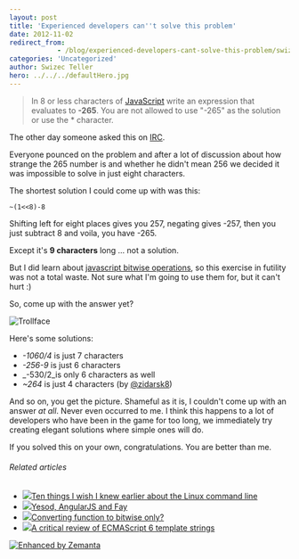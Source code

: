 ```yaml
---
layout: post
title: 'Experienced developers can''t solve this problem'
date: 2012-11-02
redirect_from: 
            - /blog/experienced-developers-cant-solve-this-problem/swizec/5496
categories: 'Uncategorized'
author: Swizec Teller
hero: ../../../defaultHero.jpg
---
```

> In 8 or less characters of [JavaScript](http://en.wikipedia.org/wiki/JavaScript "JavaScript") write an expression that evaluates to **-265**. You are not allowed to use "-265" as the solution or use the \* character.

The other day someone asked this on [IRC](http://en.wikipedia.org/wiki/Internet_Relay_Chat "Internet Relay Chat").



Everyone pounced on the problem and after a lot of discussion about how strange the 265 number is and whether he didn't mean 256 we decided it was impossible to solve in just eight characters.



The shortest solution I could come up with was this:

```
~(1<<8)-8
```

Shifting left for eight places gives you 257, negating gives -257, then you just subtract 8 and voila, you have -265.



Except it's **9 characters** long ... not a solution.



But I did learn about [javascript bitwise operations](https://developer.mozilla.org/en-US/docs/JavaScript/Reference/Operators/Bitwise_Operators), so this exercise in futility was not a total waste. Not sure what I'm going to use them for, but it can't hurt :)



So, come up with the answer yet?



![Trollface](http://cache.ohinternet.com/images/thumb/2/2d/Trollface_HD.png/618px-Trollface_HD.png "Trollface")



Here's some solutions:

- _-1060/4_ is just 7 characters
- _-256-9_ is just 6 characters
- _-530/2_is only 6 characters as well
- _~264_ is just 4 characters (by [@zidarsk8](http://twitter.com/zidarsk8))

And so on, you get the picture. Shameful as it is, I couldn't come up with an answer _at all_. Never even occurred to me. I think this happens to a lot of developers who have been in the game for too long, we immediately try creating elegant solutions where simple ones will do.



If you solved this on your own, congratulations. You are better than me.

###### Related articles

- [![](http://i.zemanta.com/noimg_98_80_80.jpg)](http://tuts.pinehead.tv/2012/09/13/ten-things-i-wish-i-knew-earlier-about-the-linux-command-line-2/)[Ten things I wish I knew earlier about the Linux command line](http://tuts.pinehead.tv/2012/09/13/ten-things-i-wish-i-knew-earlier-about-the-linux-command-line-2/)
- [![](http://i.zemanta.com/noimg_20_80_80.jpg)](http://www.yesodweb.com/blog/2012/10/yesod-fay-js)[Yesod, AngularJS and Fay](http://www.yesodweb.com/blog/2012/10/yesod-fay-js)
- [![](http://i.zemanta.com/noimg_81_80_80.jpg)](http://cs.stackexchange.com/questions/3484/converting-function-to-bitwise-only)[Converting function to bitwise only?](http://cs.stackexchange.com/questions/3484/converting-function-to-bitwise-only)
- [![](http://i.zemanta.com/noimg_102_80_80.jpg)](http://www.nczonline.net/blog/2012/08/01/a-critical-review-of-ecmascript-6-quasi-literals/)[A critical review of ECMAScript 6 template strings](http://www.nczonline.net/blog/2012/08/01/a-critical-review-of-ecmascript-6-quasi-literals/)

[![Enhanced by Zemanta](http://img.zemanta.com/zemified_e.png?x-id=c50c54c5-8990-4d50-8b07-b47dc0450779)](http://www.zemanta.com/?px "Enhanced by Zemanta")